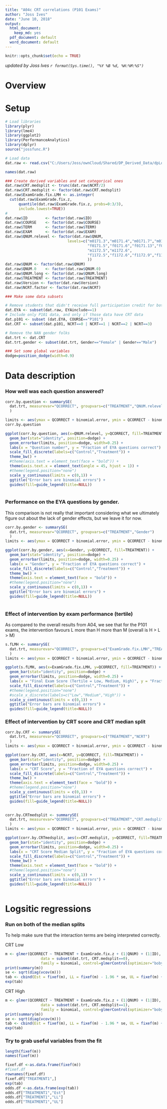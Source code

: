 ```yaml
---
title: "A04c CRT correlations (P101 Exams)"
author: "Joss Ives"
date: "June 10, 2018"
output:
  html_document:
    keep_md: yes
  pdf_document: default
  word_document: default
---
```


```r
knitr::opts_chunk$set(echo = TRUE)
```

*updated by Joss Ives `r format(Sys.time(), "%Y %B %d, %H:%M:%S")`*

# Overview



# Setup

```r
# Load libraries
library(plyr)
library(lme4)
library(ggplot2)
library(PerformanceAnalytics)
library(dplyr)
source("jossfunc.R")
```

```r
# Load data
dat.raw <- read.csv("C:/Users/Joss/ownCloud/Shared/DP_Derived_Data/dpLogisticDat_all.csv")
```

```r
names(dat.raw)
```

```r
### Create derived variables and set categorical ones
dat.raw$CRT.medsplit <- trunc(dat.raw$NCRT/2)
dat.raw$CRT.medsplit <- factor(dat.raw$CRT.medsplit)
dat.raw$ExamGrade.fix.LMH <- as.integer(
  cut(dat.raw$ExamGrade.fix.z, 
      quantile(dat.raw$ExamGrade.fix.z, probs=0:3/3), 
      include.lowest=TRUE))
#
dat.raw$ID        <- factor(dat.raw$ID)
dat.raw$COURSE    <- factor(dat.raw$COURSE)
dat.raw$TERM      <- factor(dat.raw$TERM)
dat.raw$EXAM      <- factor(dat.raw$EXAM)
dat.raw$QNUM.relevel <- factor(dat.raw$QNUM, 
                            levels=c("m0171.3","m0171.4","m0171.7","m0171.8",
                                     "f0171.5","f0171.6","f0171.13","f0171.14",
                                     "m1172.5","m1172.6",
                                     "f1172.5","f1172.6","f1172.9","f1172.10"
                                     ))
dat.raw$QNUM <- factor(dat.raw$QNUM) 
dat.raw$QNUM.0    <- factor(dat.raw$QNUM.0)
dat.raw$QNUM.long <- factor(dat.raw$QNUM.long)
dat.raw$TREATMENT <- factor(dat.raw$TREATMENT)
dat.raw$Version <- factor(dat.raw$Version)
dat.raw$NCRT.factor <- factor(dat.raw$NCRT)

### Make some data subsets

# Remove students that didn't receive full participation credit for both EYA questions
dat.EYA <- subset(dat.raw, EYAinclude==1)
# Include only P101 data, and only if those data have CRT data
dat.p101 <- subset (dat.EYA, COURSE=="P101")
dat.CRT <- subset(dat.p101, NCRT==0 | NCRT==1 | NCRT==2 | NCRT==3)

# Remove the NAN gender folks
dat.trt <- dat.CRT
dat.trt.gender <- subset(dat.trt, Gender=="Female" | Gender=="Male")
```


```r
### Set some global variables
dodge=position_dodge(width=0.9)
```


# Data description

### How well was each question answered?

```r
corr.by.question <- summarySE(
  dat.trt, measurevar="QCORRECT", groupvars=c("TREATMENT","QNUM.relevel")
  )

limits <- aes(ymax = QCORRECT + binomial.error, ymin = QCORRECT - binomial.error)
corr.by.question
```


```r

ggplot(corr.by.question, aes(x=QNUM.relevel, y=QCORRECT, fill=TREATMENT)) +
  geom_bar(stat="identity", position=dodge) + 
  geom_errorbar(limits, position=dodge, width=0.25) +
  labs(x = "Question number", y = "Fraction of EYA questions correct") +
  scale_fill_discrete(labels=c("Control","Treatment")) +
  theme_bw() + 
  #theme(axis.text = element_text(face = "bold")) + 
  theme(axis.text.x = element_text(angle = 45, hjust = 1)) +
  #theme(legend.position="none")
  scale_y_continuous(limits = c(0,1)) +
  ggtitle("Error bars are binomial errors") + 
  guides(fill=guide_legend(title=NULL))
  
```


### Performance on the EYA questions by gender.

This comparison is not really that important considering what we ultimately figure out about the lack of gender effects, but we leave it for now.

```r

corr.by.gender <- summarySE(
  dat.trt, measurevar="QCORRECT", groupvars=c("TREATMENT","Gender")
  )
limits <- aes(ymax = QCORRECT + binomial.error, ymin = QCORRECT - binomial.error)

ggplot(corr.by.gender, aes(x=Gender, y=QCORRECT, fill=TREATMENT)) +
  geom_bar(stat="identity", position=dodge) + 
  geom_errorbar(limits, position=dodge, width=0.25) +
  labs(x = "Gender", y = "Fraction of EYA questions correct") +
  scale_fill_discrete(labels=c("Control","Treatment")) +
  theme_bw() + 
  theme(axis.text = element_text(face = "bold")) + 
  #theme(legend.position="none")
  scale_y_continuous(limits = c(0,1)) +
  ggtitle("Error bars are binomial errors") +
  guides(fill=guide_legend(title=NULL))
  
```

### Effect of intervention by exam performance (tertile)

As compared to the overall results from A04, we see that for the P101 exams, the intervention favours L more than H more than M (overall is H > L > M)

```r

s.fLMH <- summarySE(
  dat.trt, measurevar="QCORRECT", groupvars=c("ExamGrade.fix.LMH","TREATMENT")
  )
limits <- aes(ymax = QCORRECT + binomial.error, ymin = QCORRECT - binomial.error)

ggplot(s.fLMH, aes(x=ExamGrade.fix.LMH, y=QCORRECT, fill=TREATMENT)) +
  geom_bar(stat="identity", position=dodge) + 
  geom_errorbar(limits, position=dodge, width=0.25) +
  labs(x = "Final Exam Score (Tertile = Low, Medium, High)", y = "Fraction of EYA questions correct") +
  scale_fill_discrete(labels=c("Control","Treatment")) +
  #theme(legend.position="none")
  #scale_x_discrete(labels=c("Low","Medium","High")) +
  scale_y_continuous(limits = c(0,1)) +
  ggtitle("Error bars are binomial errors") +
  guides(fill=guide_legend(title=NULL))

```

### Effect of intervention by CRT score and CRT median split

```r

corr.by.CRT <- summarySE(
  dat.trt, measurevar="QCORRECT", groupvars=c("TREATMENT","NCRT")
  )
limits <- aes(ymax = QCORRECT + binomial.error, ymin = QCORRECT - binomial.error)

ggplot(corr.by.CRT, aes(x=NCRT, y=QCORRECT, fill=TREATMENT)) +
  geom_bar(stat="identity", position=dodge) + 
  geom_errorbar(limits, position=dodge, width=0.25) +
  labs(x = "CRT Score", y = "Fraction of EYA questions correct") +
  scale_fill_discrete(labels=c("Control","Treatment")) +
  theme_bw() + 
  theme(axis.text = element_text(face = "bold")) + 
  #theme(legend.position="none")
  scale_y_continuous(limits = c(0,1)) +
  ggtitle("Error bars are binomial errors") +
  guides(fill=guide_legend(title=NULL))
  
```

```r

corr.by.CRTmedsplit <- summarySE(
  dat.trt, measurevar="QCORRECT", groupvars=c("TREATMENT","CRT.medsplit")
  )
limits <- aes(ymax = QCORRECT + binomial.error, ymin = QCORRECT - binomial.error)

ggplot(corr.by.CRTmedsplit, aes(x=CRT.medsplit, y=QCORRECT, fill=TREATMENT)) +
  geom_bar(stat="identity", position=dodge) + 
  geom_errorbar(limits, position=dodge, width=0.25) +
  labs(x = "CRT Score Median Split", y = "Fraction of EYA questions correct") +
  scale_fill_discrete(labels=c("Control","Treatment")) +
  theme_bw() + 
  theme(axis.text = element_text(face = "bold")) + 
  #theme(legend.position="none")
  scale_y_continuous(limits = c(0,1)) +
  ggtitle("Error bars are binomial errors") +
  guides(fill=guide_legend(title=NULL))
  
```

# Logsitic regressions

### Run on both of the median splits

To help make sure that the interaction terms are being interpreted correctly.

CRT Low


```r
m <- glmer(QCORRECT ~ TREATMENT + ExamGrade.fix.z + (1|QNUM) + (1|ID), 
                data = subset(dat.trt, CRT.medsplit==0), 
                family = binomial, control=glmerControl(optimizer="bobyqa"))
print(summary(m))
se <- sqrt(diag(vcov(m)))
tab <- cbind(Est = fixef(m), LL = fixef(m) - 1.96 * se, UL = fixef(m) + 1.96 *se)
exp(tab)
```

CRT High

```r
m <- glmer(QCORRECT ~ TREATMENT + ExamGrade.fix.z + (1|QNUM) + (1|ID), 
                data = subset(dat.trt, CRT.medsplit==1), 
                family = binomial, control=glmerControl(optimizer="bobyqa"))
print(summary(m))
se <- sqrt(diag(vcov(m)))
tab <- cbind(Est = fixef(m), LL = fixef(m) - 1.96 * se, UL = fixef(m) + 1.96 *se)
exp(tab)
```

### Try to grab useful variables from the fit

```r

length(fixef(m))
names(fixef(m))

fixef.df <-as.data.frame(fixef(m))
#fixef.df
rownames(fixef.df)
fixef.df["TREATMENT1",]
exp(tab)
odds.df <-as.data.frame(exp(tab))
odds.df["TREATMENT1","Est"]
odds.df["TREATMENT1","LL"]
odds.df["TREATMENT1","UL"]
```

